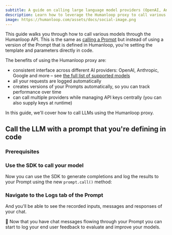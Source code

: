 ```yaml
---
subtitle: A guide on calling large language model providers (OpenAI, Anthropic, Google etc.) through the Humanloop API
description: Learn how to leverage the Humanloop proxy to call various AI models from different providers using a unified interface
image: https://humanloop.com/assets/docs/social-image.png
---
```


This guide walks you through how to call various models through the Humanloop API. This is the same as [calling a Prompt](/docs/development/guides/call-prompt) but instead of using a version of the Prompt that is defined in Humanloop, you're setting the template and parameters directly in code.

The benefits of using the Humanloop proxy are:

- consistent interface across different AI providers: OpenAI, Anthropic, Google and more – see [the full list of supported models](/docs/v5/reference/supported-models)
- all your requests are logged automatically
- creates versions of your Prompts automatically, so you can track performance over time
- can call multiple providers while managing API keys centrally (you can also supply keys at runtime)

In this guide, we'll cover how to call LLMs using the Humanloop proxy.

## Call the LLM with a prompt that you're defining in code

### Prerequisites

<Markdown src="../../../snippets/setup-sdk.mdx" />

<Steps>

### Use the SDK to call your model

Now you can use the SDK to generate completions and log the results to your Prompt using the new `prompt.call()` method:

<EndpointRequestSnippet
  endpoint="POST /prompts/call"
  example="Supplying Prompt"
/>

<EndpointResponseSnippet
  endpoint="POST /prompts/call"
  example="Supplying Prompt"
/>

### Navigate to the **Logs** tab of the Prompt

And you'll be able to see the recorded inputs, messages and responses of your chat.

</Steps>

🎉 Now that you have chat messages flowing through your Prompt you can start to log your end user feedback to evaluate and improve your models.
